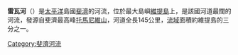 '''雷瓦河'''（{{lang-fj|Rewa River}}）是[[太平洋|太平洋]]島國[[斐濟|斐濟]]的河流，位於最大島嶼[[維提島|維提島]]上，是該國河道最闊的河流，發源自斐濟最高峰[[托馬尼維山|托馬尼維山]]，河道全長145公里，[[流域|流域]]面積約維提島的三分之一。

{{Fiji-stub}}

{{coord|18|08|S|178|32|E|display=title|region:FJ_type:river_source:GNS-enwiki}}

{{DEFAULTSORT:Rewa}}
[[Category:斐濟河流|Category:斐濟河流]]